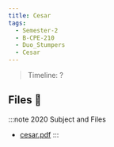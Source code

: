 ```yaml
---
title: Cesar
tags:
  - Semester-2
  - B-CPE-210
  - Duo_Stumpers
  - Cesar
---
```

> Timeline: ?


## Files 📂

:::note 2020 Subject and Files
- [cesar.pdf](https://github.com/Studio-17/Epitech-Subjects/raw/main/Semester-2/B-CPE-210/Duo_Stumpers/Cesar/cesar.pdf)
:::
